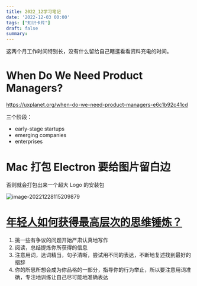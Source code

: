 ```yaml
---
title: 2022_12学习笔记
date: '2022-12-03 00:00'
tags: ["知识卡片"]
draft: false
summary: 
---
```

这两个月工作时间特别长，没有什么留给自己瞎逛看看资料充电的时间。

# When Do We Need Product Managers?

https://uxplanet.org/when-do-we-need-product-managers-e6c1b92c41cd

三个阶段：

* early-stage startups
* emerging companies
* enterprises

# Mac 打包 Electron 要给图片留白边

否则就会打包出来一个超大 Logo 的安装包

![image-20221228115209879](https://images.scar.site/image-20221228115209879.png)

# [年轻人如何获得最高层次的思维锤炼？](https://www.bilibili.com/video/BV1xv4y1R78m/?is_story_h5=false&p=1&share_from=ugc&share_medium=iphone&share_plat=ios&share_session_id=AF9AAB47-6847-4305-8BD9-EAC4642DC41B&share_source=COPY&share_tag=s_i&timestamp=1672199426&unique_k=NyQxVy9&vd_source=5bef9f029d9d84b450be299409947c15)

1. 挑一些有争议的问题开始严肃认真地写作
2. 阅读，总结提炼你所获得的信息
3. 注意用词，选词精当，句子清晰，尝试用不同的表达，不断地复述找到最好的措辞
4. 你的所思所想会成为你品格的一部分，指导你的行为举止，所以要注意用词准确，专注地训练让自己尽可能地准确表达
